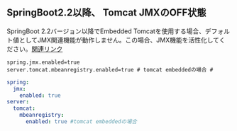 ## SpringBoot2.2以降、 Tomcat JMXのOFF状態

SpringBoot 2.2バージョン以降でEmbedded Tomcatを使用する場合、デフォルト値としてJMX関連機能が動作しません。この場合、JMX機能を活性化してください。[関連リンク](https://github.com/spring-projects/spring-boot/wiki/Spring-Boot-2.2-Release-Notes#jmx-now-disabled-by-default)

```properties title='application.properties'
spring.jmx.enabled=true
server.tomcat.mbeanregistry.enabled=true # tomcat embeddedの場合 #
```

```yml title='application.yml'
spring:
  jmx:
    enabled: true
server:
  tomcat:
    mbeanregistry:
      enabled: true #tomcat embeddedの場合
```
